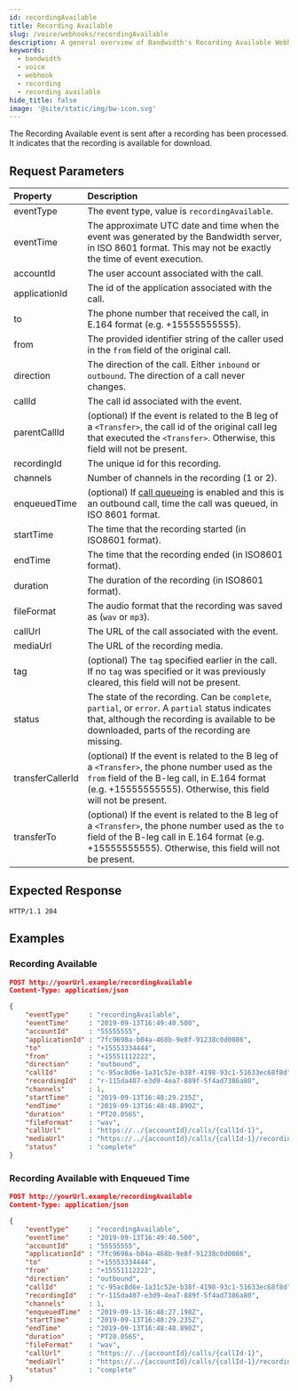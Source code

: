 ```yaml
---
id: recordingAvailable
title: Recording Available
slug: /voice/webhooks/recordingAvailable
description: A general overview of Bandwidth's Recording Available Webhook
keywords:
  - bandwidth
  - voice
  - webhook
  - recording
  - recording available
hide_title: false
image: '@site/static/img/bw-icon.svg'
---
```



The Recording Available event is sent after a recording has been processed. It indicates that the recording is available for download.

## Request Parameters

| Property          | Description |
|:------------------|:------------|
| eventType         | The event type, value is `recordingAvailable`. |
| eventTime         | The approximate UTC date and time when the event was generated by the Bandwidth server, in ISO 8601 format. This may not be exactly the time of event execution. |
| accountId         | The user account associated with the call. |
| applicationId     | The id of the application associated with the call. |
| to                | The phone number that received the call, in E.164 format (e.g. +15555555555). |
| from              | The provided identifier string of the caller used in the `from` field of the original call. |
| direction         | The direction of the call. Either `inbound` or `outbound`. The direction of a call never changes. |
| callId            | The call id associated with the event. |
| parentCallId      | (optional) If the event is related to the B leg of a `<Transfer>`, the call id of the original call leg that executed the `<Transfer>`. Otherwise, this field will not be present. |
| recordingId       | The unique id for this recording. |
| channels          | Number of channels in the recording (1 or 2). |
| enqueuedTime      | (optional) If [call queueing](apis/voice#operation/createCall/) is enabled and this is an outbound call, time the call was queued, in ISO 8601 format. |
| startTime         | The time that the recording started (in ISO8601 format). |
| endTime           | The time that the recording ended (in ISO8601 format). |
| duration          | The duration of the recording (in ISO8601 format). |
| fileFormat        | The audio format that the recording was saved as (`wav` or `mp3`). |
| callUrl           | The URL of the call associated with the event. |
| mediaUrl          | The URL of the recording media. |
| tag               | (optional) The `tag` specified earlier in the call. If no `tag` was specified or it was previously cleared, this field will not be present. |
| status            | The state of the recording. Can be `complete`, `partial`, or `error`. A `partial` status indicates that, although the recording is available to be downloaded, parts of the recording are missing. |
| transferCallerId  | (optional) If the event is related to the B leg of a `<Transfer>`, the phone number used as the `from` field of the B-leg call, in E.164 format (e.g. +15555555555). Otherwise, this field will not be present. |
| transferTo        | (optional) If the event is related to the B leg of a `<Transfer>`, the phone number used as the `to` field of the B-leg call in E.164 format (e.g. +15555555555). Otherwise, this field will not be present. |

## Expected Response

```http
HTTP/1.1 204
```

## Examples

### Recording Available

```json
POST http://yourUrl.example/recordingAvailable
Content-Type: application/json

{
	"eventType"     : "recordingAvailable",
	"eventTime"     : "2019-09-13T16:49:40.500",
	"accountId"     : "55555555",
	"applicationId" : "7fc9698a-b04a-468b-9e8f-91238c0d0086",
	"to"            : "+15553334444",
	"from"          : "+15551112222",
	"direction"     : "outbound",
	"callId"        : "c-95ac8d6e-1a31c52e-b38f-4198-93c1-51633ec68f8d",
	"recordingId"   : "r-115da407-e3d9-4ea7-889f-5f4ad7386a80",
	"channels"      : 1,
	"startTime"     : "2019-09-13T16:48:29.235Z",
	"endTime"       : "2019-09-13T16:48:48.890Z",
	"duration"      : "PT20.056S",
	"fileFormat"    : "wav",
	"callUrl"       : "https://../{accountId}/calls/{callId-1}",
	"mediaUrl"      : "https://../{accountId}/calls/{callId-1}/recordings/{recordingId}/media",
	"status"        : "complete"
}
```

### Recording Available with Enqueued Time

```json
POST http://yourUrl.example/recordingAvailable
Content-Type: application/json

{
	"eventType"     : "recordingAvailable",
	"eventTime"     : "2019-09-13T16:49:40.500",
	"accountId"     : "55555555",
	"applicationId" : "7fc9698a-b04a-468b-9e8f-91238c0d0086",
	"to"            : "+15553334444",
	"from"          : "+15551112222",
	"direction"     : "outbound",
	"callId"        : "c-95ac8d6e-1a31c52e-b38f-4198-93c1-51633ec68f8d",
	"recordingId"   : "r-115da407-e3d9-4ea7-889f-5f4ad7386a80",
	"channels"      : 1,
	"enqueuedTime"  : "2019-09-13-16:48:27.198Z",
	"startTime"     : "2019-09-13T16:48:29.235Z",
	"endTime"       : "2019-09-13T16:48:48.890Z",
	"duration"      : "PT20.056S",
	"fileFormat"    : "wav",
	"callUrl"       : "https://../{accountId}/calls/{callId-1}",
	"mediaUrl"      : "https://../{accountId}/calls/{callId-1}/recordings/{recordingId}/media",
	"status"        : "complete"
}
```

